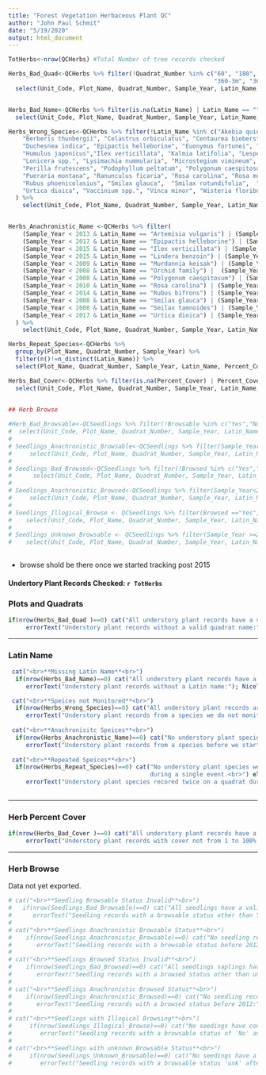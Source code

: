 ```yaml
---
title: "Forest Vegetation Herbaceous Plant QC"
author: "John Paul Schmit"
date: "5/19/2020"
output: html_document
---
```



```r
TotHerbs<-nrow(QCHerbs) #Total Number of tree records checked

Herbs_Bad_Quad<-QCHerbs %>% filter(!Quadrat_Number %in% c("60", "180", "300", "120-3m", "120-8m", "120-13m", "240-3m", "240-8m", "240-13m",
                                                          "360-3m", "360-8m", "360-13m")) %>% 
  select(Unit_Code, Plot_Name, Quadrat_Number, Sample_Year, Latin_Name, Percent_Cover)


Herbs_Bad_Name<-QCHerbs %>% filter(is.na(Latin_Name) | Latin_Name == "") %>% 
  select(Unit_Code, Plot_Name, Quadrat_Number, Sample_Year, Latin_Name, Percent_Cover)

Herbs_Wrong_Species<-QCHerbs %>% filter(!Latin_Name %in% c("Akebia quinata", "Alliaria petiolata","Ampelopsis brevipedunculata", "Artemisia vulgaris",
    "Berberis thunbergii", "Celastrus orbiculatus", "Centaurea biebersteinii", "Cirsium arvense", "Clematis terniflora", "Corydalis incisa", 
    "Duchesnea indica", "Epipactis helleborine", "Euonymus fortunei", "Gaylussacia spp.", "Glechoma hederacea", "Hedera helix", "Hemerocallis fulva",
    "Humulus japonicus","Ilex verticillata", "Kalmia latifolia", "Lespedeza cuneata", "Liliaceae Family", "Lindera benzoin", "Lonicera japonica",
    "Lonicera spp.", "Lysimachia nummularia", "Microstegium vimineum", "Murdannia keisak", "Oplismenus undulatifolius", "Orchid family",
    "Perilla frutescens", "Podophyllum peltatum", "Polygonum caespitosum", "Polygonum cuspidatum", "Polygonum perfoliatum", "Polygonum persicaria",
    "Pueraria montana", "Ranunculus ficaria", "Rosa carolina", "Rosa multiflora", "Rubus argutus", "Rubus bifrons", "Rubus discolor", 
    "Rubus phoenicolasius", "Smilax glauca",  "Smilax rotundifolia",  "Smilax tamnoides", "Symphoricarpos orbiculatus", "Toxicodendron radicans",
    "Urtica dioica", "Vaccinium spp.", "Vinca minor", "Wisteria floribunda", "Wisteria sinensis")
  ) %>% 
    select(Unit_Code, Plot_Name, Quadrat_Number, Sample_Year, Latin_Name, Percent_Cover)


Herbs_Anachronistic_Name <-QCHerbs %>% filter(
    (Sample_Year < 2013 & Latin_Name == "Artemisia vulgaris") | (Sample_Year < 2017 & Latin_Name == "Corydalis incisa") |
    (Sample_Year < 2017 & Latin_Name == "Epipactis helleborine") | (Sample_Year < 2013 & Latin_Name == "Humulus japonicus") |
    (Sample_Year < 2015 & Latin_Name == "Ilex verticillata") | (Sample_Year < 2015 & Latin_Name == "Kalmia latifolia") |
    (Sample_Year < 2015 & Latin_Name == "Lindera benzoin") | (Sample_Year < 2008 & Latin_Name == "Lysimachia nummularia") |
    (Sample_Year < 2009 & Latin_Name == "Murdannia keisak") | (Sample_Year < 2009 & Latin_Name == "Oplismenus undulatifolius") |
    (Sample_Year < 2008 & Latin_Name == "Orchid family") |  (Sample_Year < 2013 & Latin_Name == "Perilla frutescens") |
    (Sample_Year < 2008 & Latin_Name == "Polygonum caespitosum") | (Sample_Year < 2008 & Latin_Name == "Polygonum persicaria") |
    (Sample_Year < 2010 & Latin_Name == "Rosa carolina") | (Sample_Year < 2010 & Latin_Name == "Rubus argutus") |
    (Sample_Year < 2014 & Latin_Name == "Rubus bifrons") | (Sample_Year < 2014 & Latin_Name == "Rubus discolor") |
    (Sample_Year < 2008 & Latin_Name == "Smilax glauca") | (Sample_Year < 2008 & Latin_Name == "Smilax rotundifolia") |
    (Sample_Year < 2008 & Latin_Name == "Smilax tamnoides") | (Sample_Year < 2010 & Latin_Name == "Symphoricarpos orbiculatus") |
    (Sample_Year < 2017 & Latin_Name == "Urtica dioica") | (Sample_Year < 2008 & Latin_Name == "Wisteria floribunda") 
  ) %>% 
    select(Unit_Code, Plot_Name, Quadrat_Number, Sample_Year, Latin_Name, Percent_Cover)

Herbs_Repeat_Species<-QCHerbs %>% 
  group_by(Plot_Name, Quadrat_Number, Sample_Year) %>% 
  filter(n()!=n_distinct(Latin_Name)) %>% 
  select(Plot_Name, Quadrat_Number, Sample_Year, Latin_Name, Percent_Cover)

Herbs_Bad_Cover<-QCHerbs %>% filter(is.na(Percent_Cover) | Percent_Cover == "", Percent_Cover < 1 | Percent_Cover > 100) %>% 
  select(Unit_Code, Plot_Name, Quadrat_Number, Sample_Year, Latin_Name, Percent_Cover)


## Herb Browse
 
#Herb_Bad_Browsable<-QCSeedlings %>% filter(!Browsable %in% c("Yes","No", "unk") ) %>%
#  select(Unit_Code, Plot_Name, Quadrat_Number, Sample_Year, Latin_Name, Browsable, Browsed)
# 
# Seedlings_Anachronistic_Browsable<-QCSeedlings %>% filter(Sample_Year<2012 & Browsable != "unk" ) %>%
#     select(Unit_Code, Plot_Name, Quadrat_Number, Sample_Year, Latin_Name, Browsable, Browsed)
# 
# Seedlings_Bad_Browsed<-QCSeedlings %>% filter(!Browsed %in% c("Yes","No", "unk") ) %>%
#      select(Unit_Code, Plot_Name, Quadrat_Number, Sample_Year, Latin_Name, Browsable, Browsed)
# 
# Seedlings_Anachronistic_Browsed<-QCSeedlings %>% filter(Sample_Year<2012 & Browsed != "unk" ) %>%
#     select(Unit_Code, Plot_Name, Quadrat_Number, Sample_Year, Latin_Name, Browsable, Browsed)
#  
# Seedlings_Illogical_Browse <- QCSeedlings %>% filter(Browsed =="Yes", Browsable == "No") %>%
#    select(Unit_Code, Plot_Name, Quadrat_Number, Sample_Year, Latin_Name, Browsable, Browsed)
# 
# Seedlings_Unknown_Browsable <- QCSeedlings %>% filter(Sample_Year >=2012, Browsable == "unk") %>%
#    select(Unit_Code, Plot_Name, Quadrat_Number, Sample_Year, Latin_Name, Browsable, Browsed)
 
```

- browse shold be there once we started tracking post 2015



#### **Undertory Plant Records Checked:** `r TotHerbs` ####

### Plots and Quadrats

```r
if(nrow(Herbs_Bad_Quad )==0) cat("All understory plant records have a valid quadrat name.<br>") else {
     errorText("Understory plant records without a valid quadrat name:"); NiceTable(Herbs_Bad_Quad)}
```

---

### Latin Name

```r

 cat("<br>**Missing Latin Name**<br>")
  if(nrow(Herbs_Bad_Name)==0) cat("All understory plant records have a Latin name.<br>") else {
     errorText("Understory plant records without a Latin name:"); NiceTable(Herbs_Bad_Name)}

 cat("<br>**Speices not Monitored**<br>")
  if(nrow(Herbs_Wrong_Species)==0) cat("All understory plant records are from a monitored species.<br>") else {
     errorText("Understory plant records from a species we do not monitor:"); NiceTable(Herbs_Wrong_Species)}
 
 cat("<br>**Anachronisitc Speices**<br>")
  if(nrow(Herbs_Anachronistic_Name)==0) cat("No understory plant species were recorded before we started to monitor them.<br>") else {
     errorText("Understory plant records from a species before we started monitroing it:"); NiceTable(Herbs_Anachronistic_Name)}
 
 cat("<br>**Repeated Speices**<br>")
  if(nrow(Herbs_Repeat_Species)==0) cat("No understory plant species were recorded twice on the same quadarat 
                                        during a single event.<br>") else {
     errorText("Understory plant species recored twice on a quadrat during the same event:"); NiceTable(Herbs_Repeat_Species)}
 
```


---

### Herb Percent Cover


```r
if(nrow(Herbs_Bad_Cover )==0) cat("All understory plant records have a precent cover from 1 to 100 %.<br>") else {
     errorText("Understory plant records with cover not from 1 to 100%:"); NiceTable(Herbs_Bad_Cover)}
```

---


### Herb Browse

Data not yet exported.

```r
 
# cat("<br>**Seedling Browsable Status Invalid**<br>") 
#   if(nrow(Seedlings_Bad_Browsable)==0) cat("All seedlings have a valid browsable status.<br>") else {
#      errorText("Seedling records with a browsable status other than Yes, No, or unk:"); NiceTable(Seedlings_Bad_Browsable)}
#   
# cat("<br>**Seedlings Anachronistic Browsable Status**<br>") 
#    if(nrow(Seedlings_Anachronistic_Browsable)==0) cat("No seedling records have a browsable status before 2012.<br>") else {
#       errorText("Seedling records with a browsable status before 2012:"); NiceTable(Seedlings_Anachronistic_Browsable)}
# 
# cat("<br>**Seedlings Browsed Status Invalid**<br>") 
#    if(nrow(Seedlings_Bad_Browsed)==0) cat("All seedlings saplings have a valid browsed status.<br>") else {
#       errorText("Seedling records with a browsed status other than unk, Yes, or No:"); NiceTable(Seedlings_Bad_Browsed)}
#     
# cat("<br>**Seedlings Anachronistic Browsed Status**<br>") 
#    if(nrow(Seedlings_Anachronistic_Browsed)==0) cat("No seedling records have a browsed status before 2012.<br>") else {
#       errorText("Seedling records with a browsed status before 2012:"); NiceTable(Seedlings_Anachronistic_Browsed)}
#  
# cat("<br>**Seedlings with Illogical Browsing**<br>")
#     if(nrow(Seedlings_Illogical_Browse)==0) cat("No seedings have contradictory browsable and browsed status.<br>") else {
#        errorText("Seedling records with a browsable status of 'No' and browsed status of 'Yes':"); NiceTable(Seedlings_Illogical_Browse)}
#   
# cat("<br>**Seedlings with unknown Browsable Status**<br>")
#     if(nrow(Seedlings_Unknown_Browsable)==0) cat("No seedings have a browsable status of 'unk' after 2011.<br>") else {
#        errorText("Seedling records with a browsable status 'unk' after 2011:"); NiceTable(Seedlings_Unknown_Browsable)}

```




